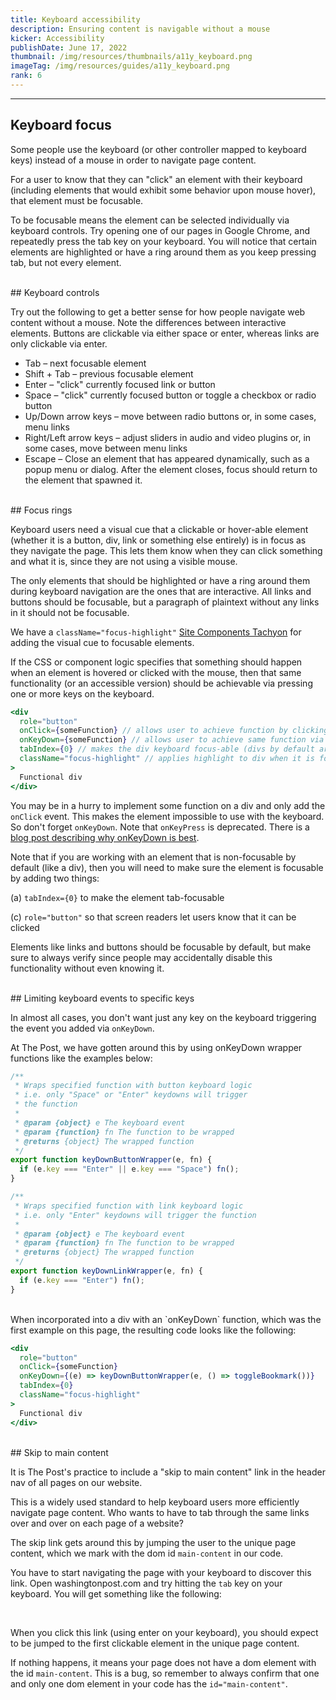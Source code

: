 ```yaml
---
title: Keyboard accessibility
description: Ensuring content is navigable without a mouse
kicker: Accessibility
publishDate: June 17, 2022
thumbnail: /img/resources/thumbnails/a11y_keyboard.png
imageTag: /img/resources/guides/a11y_keyboard.png
rank: 6
---
```


---

## Keyboard focus

Some people use the keyboard (or other controller mapped to keyboard keys) instead of a mouse in order to navigate page content.

For a user to know that they can "click" an element with their keyboard (including elements that would exhibit some behavior upon mouse hover), that element must be focusable.

To be focusable means the element can be selected individually via keyboard controls. Try opening one of our pages in Google Chrome, and repeatedly press the tab key on your keyboard. You will notice that certain elements are highlighted or have a ring around them as you keep pressing tab, but not every element.

<br />
## Keyboard controls

Try out the following to get a better sense for how people navigate web content without a mouse. Note the differences between interactive elements. Buttons are clickable via either space or enter, whereas links are only clickable via enter.

- Tab – next focusable element
- Shift + Tab – previous focusable element
- Enter – "click" currently focused link or button
- Space – "click" currently focused button or toggle a checkbox or radio button
- Up/Down arrow keys – move between radio buttons or, in some cases, menu links
- Right/Left arrow keys – adjust sliders in audio and video plugins or, in some cases, move between menu links
- Escape – Close an element that has appeared dynamically, such as a popup menu or dialog. After the element closes, focus should return to the element that spawned it.

<br />
## Focus rings

Keyboard users need a visual cue that a clickable or hover-able element (whether it is a button, div, link or something else entirely) is in focus as they navigate the page. This lets them know when they can click something and what it is, since they are not using a visible mouse.

The only elements that should be highlighted or have a ring around them during keyboard navigation are the ones that are interactive. All links and buttons should be focusable, but a paragraph of plaintext without any links in it should not be focusable.

We have a `className="focus-highlight"` [Site Components Tachyon](https://react.wpds.preview.now.washingtonpost.com/?path=/story/tachyons-search--page) for adding the visual cue to focusable elements.

If the CSS or component logic specifies that something should happen when an element is hovered or clicked with the mouse, then that same functionality (or an accessible version) should be achievable via pressing one or more keys on the keyboard.

```jsx
<div
  role="button"
  onClick={someFunction} // allows user to achieve function by clicking div
  onKeyDown={someFunction} // allows user to achieve same function via keyboard key
  tabIndex={0} // makes the div keyboard focus-able (divs by default are not)
  className="focus-highlight" // applies highlight to div when it is focused
>
  Functional div
</div>
```

You may be in a hurry to implement some function on a div and only add the `onClick` event. This makes the element impossible to use with the keyboard. So don't forget `onKeyDown`. Note that `onKeyPress` is deprecated. There is a [blog post describing why onKeyDown is best](https://www.mutuallyhuman.com/blog/keydown-is-the-only-keyboard-event-we-need/).

Note that if you are working with an element that is non-focusable by default (like a div), then you will need to make sure the element is focusable by adding two things:

(a) `tabIndex={0}` to make the element tab-focusable

(c) `role="button"` so that screen readers let users know that it can be clicked

Elements like links and buttons should be focusable by default, but make sure to always verify since people may accidentally disable this functionality without even knowing it.

<br />
## Limiting keyboard events to specific keys

In almost all cases, you don't want just any key on the keyboard triggering the event you added via `onKeyDown`.

At The Post, we have gotten around this by using onKeyDown wrapper functions like the examples below:

```jsx
/**
 * Wraps specified function with button keyboard logic
 * i.e. only "Space" or "Enter" keydowns will trigger
 * the function
 *
 * @param {object} e The keyboard event
 * @param {function} fn The function to be wrapped
 * @returns {object} The wrapped function
 */
export function keyDownButtonWrapper(e, fn) {
  if (e.key === "Enter" || e.key === "Space") fn();
}

/**
 * Wraps specified function with link keyboard logic
 * i.e. only "Enter" keydowns will trigger the function
 *
 * @param {object} e The keyboard event
 * @param {function} fn The function to be wrapped
 * @returns {object} The wrapped function
 */
export function keyDownLinkWrapper(e, fn) {
  if (e.key === "Enter") fn();
}
```

<br />
When incorporated into a div with an `onKeyDown` function, which was the first example
on this page, the resulting code looks like the following:

```jsx
<div
  role="button"
  onClick={someFunction}
  onKeyDown={(e) => keyDownButtonWrapper(e, () => toggleBookmark())}
  tabIndex={0}
  className="focus-highlight"
>
  Functional div
</div>
```

<br />
## Skip to main content

It is The Post's practice to include a "skip to main content" link in the header nav of all pages on our website.

This is a widely used standard to help keyboard users more efficiently navigate page content. Who wants to have to tab through the same links over and over on each page of a website?

The skip link gets around this by jumping the user to the unique page content, which we mark with the dom id `main-content` in our code.

You have to start navigating the page with your keyboard to discover this link. Open washingtonpost.com and try hitting the `tab` key on your keyboard. You will get something like the following:

<Container caption='Example of what "skip to main content" link looks like on washingtonpost.com'>
  <Box css={{ display: "flex", justifyContent: "center", margin: "auto" }}>
    <InlineImage width={418} height={224} src="/images/skip-link.png" />
  </Box>
</Container>
<br />

When you click this link (using enter on your keyboard), you should expect to be jumped to the first clickable element in the unique page content.

If nothing happens, it means your page does not have a dom element with the id `main-content`. This is a bug, so remember to always confirm that one and only one dom element in your code has the `id="main-content"`.
